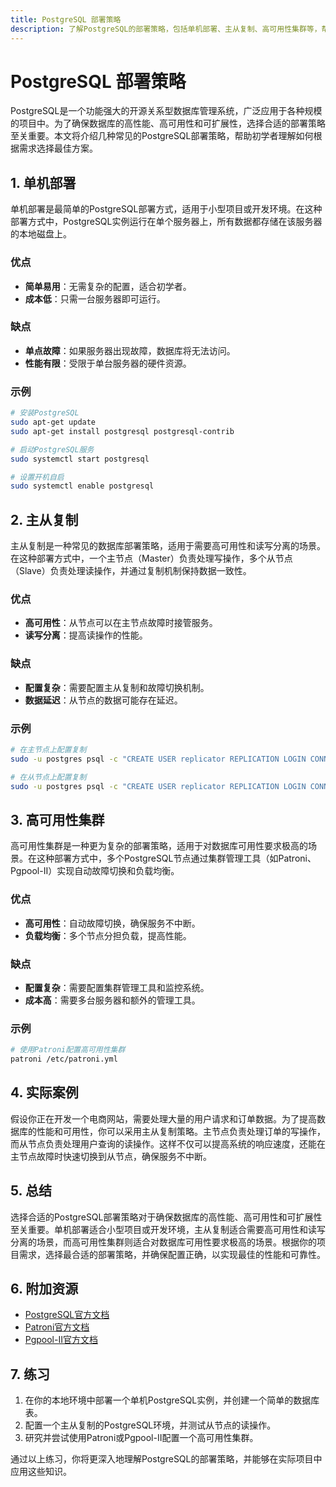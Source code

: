 ```yaml
---
title: PostgreSQL 部署策略
description: 了解PostgreSQL的部署策略，包括单机部署、主从复制、高可用性集群等，帮助初学者掌握PostgreSQL的最佳实践。
---
```


# PostgreSQL 部署策略

PostgreSQL是一个功能强大的开源关系型数据库管理系统，广泛应用于各种规模的项目中。为了确保数据库的高性能、高可用性和可扩展性，选择合适的部署策略至关重要。本文将介绍几种常见的PostgreSQL部署策略，帮助初学者理解如何根据需求选择最佳方案。

## 1. 单机部署

单机部署是最简单的PostgreSQL部署方式，适用于小型项目或开发环境。在这种部署方式中，PostgreSQL实例运行在单个服务器上，所有数据都存储在该服务器的本地磁盘上。

### 优点
- **简单易用**：无需复杂的配置，适合初学者。
- **成本低**：只需一台服务器即可运行。

### 缺点
- **单点故障**：如果服务器出现故障，数据库将无法访问。
- **性能有限**：受限于单台服务器的硬件资源。

### 示例
```bash
# 安装PostgreSQL
sudo apt-get update
sudo apt-get install postgresql postgresql-contrib

# 启动PostgreSQL服务
sudo systemctl start postgresql

# 设置开机自启
sudo systemctl enable postgresql
```

## 2. 主从复制

主从复制是一种常见的数据库部署策略，适用于需要高可用性和读写分离的场景。在这种部署方式中，一个主节点（Master）负责处理写操作，多个从节点（Slave）负责处理读操作，并通过复制机制保持数据一致性。

### 优点
- **高可用性**：从节点可以在主节点故障时接管服务。
- **读写分离**：提高读操作的性能。

### 缺点
- **配置复杂**：需要配置主从复制和故障切换机制。
- **数据延迟**：从节点的数据可能存在延迟。

### 示例
```bash
# 在主节点上配置复制
sudo -u postgres psql -c "CREATE USER replicator REPLICATION LOGIN CONNECTION LIMIT 5 ENCRYPTED PASSWORD 'password';"

# 在从节点上配置复制
sudo -u postgres psql -c "CREATE USER replicator REPLICATION LOGIN CONNECTION LIMIT 5 ENCRYPTED PASSWORD 'password';"
```

## 3. 高可用性集群

高可用性集群是一种更为复杂的部署策略，适用于对数据库可用性要求极高的场景。在这种部署方式中，多个PostgreSQL节点通过集群管理工具（如Patroni、Pgpool-II）实现自动故障切换和负载均衡。

### 优点
- **高可用性**：自动故障切换，确保服务不中断。
- **负载均衡**：多个节点分担负载，提高性能。

### 缺点
- **配置复杂**：需要配置集群管理工具和监控系统。
- **成本高**：需要多台服务器和额外的管理工具。

### 示例
```bash
# 使用Patroni配置高可用性集群
patroni /etc/patroni.yml
```

## 4. 实际案例

假设你正在开发一个电商网站，需要处理大量的用户请求和订单数据。为了提高数据库的性能和可用性，你可以采用主从复制策略。主节点负责处理订单的写操作，而从节点负责处理用户查询的读操作。这样不仅可以提高系统的响应速度，还能在主节点故障时快速切换到从节点，确保服务不中断。

## 5. 总结

选择合适的PostgreSQL部署策略对于确保数据库的高性能、高可用性和可扩展性至关重要。单机部署适合小型项目或开发环境，主从复制适合需要高可用性和读写分离的场景，而高可用性集群则适合对数据库可用性要求极高的场景。根据你的项目需求，选择最合适的部署策略，并确保配置正确，以实现最佳的性能和可靠性。

## 6. 附加资源

- [PostgreSQL官方文档](https://www.postgresql.org/docs/)
- [Patroni官方文档](https://patroni.readthedocs.io/en/latest/)
- [Pgpool-II官方文档](https://www.pgpool.net/docs/latest/en/html/)

## 7. 练习

1. 在你的本地环境中部署一个单机PostgreSQL实例，并创建一个简单的数据库表。
2. 配置一个主从复制的PostgreSQL环境，并测试从节点的读操作。
3. 研究并尝试使用Patroni或Pgpool-II配置一个高可用性集群。

通过以上练习，你将更深入地理解PostgreSQL的部署策略，并能够在实际项目中应用这些知识。